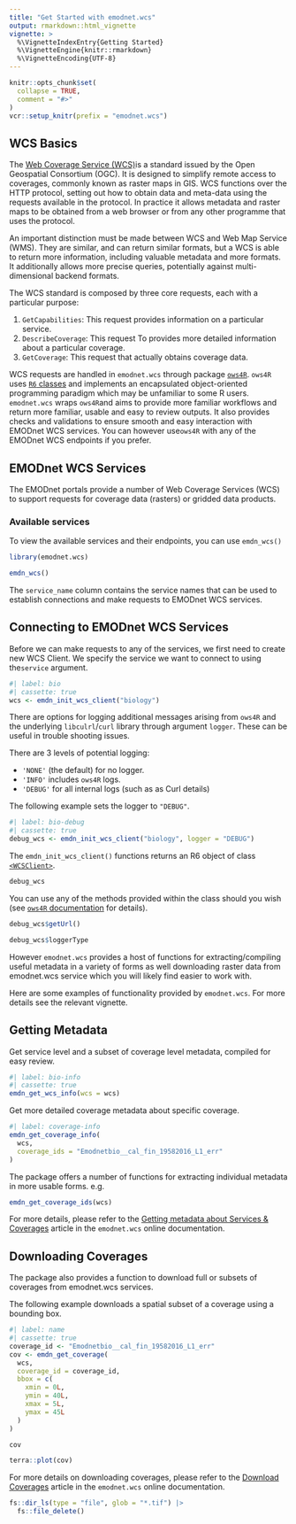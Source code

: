 ```yaml
---
title: "Get Started with emodnet.wcs"
output: rmarkdown::html_vignette
vignette: >
  %\VignetteIndexEntry{Getting Started}
  %\VignetteEngine{knitr::rmarkdown}
  %\VignetteEncoding{UTF-8}
---
```


```r
knitr::opts_chunk$set(
  collapse = TRUE,
  comment = "#>"
)
vcr::setup_knitr(prefix = "emodnet.wcs")
```

## WCS Basics

The [Web Coverage Service (WCS)](https://www.ogc.org/standards/wcs)is a standard issued by the Open Geospatial Consortium (OGC).
It is designed to simplify remote access to coverages, commonly known as raster maps in GIS.
WCS functions over the HTTP protocol, setting out how to obtain data and meta-data using the requests available in the protocol.
In practice it allows metadata and raster maps to be obtained from a web browser or from any other programme that uses the protocol.

An important distinction must be made between WCS and Web Map Service (WMS).
They are similar, and can return similar formats, but a WCS is able to return more information, including valuable metadata and more formats.
It additionally allows more precise queries, potentially against multi-dimensional backend formats.

The WCS standard is composed by three core requests, each with a particular purpose:

1. `GetCapabilities`: This request provides information on a particular service.
2. `DescribeCoverage`: This request To provides more detailed information about a particular coverage.
3. `GetCoverage`: This request that actually obtains coverage data.

WCS requests are handled in `emodnet.wcs` through package [`ows4R`](https://eblondel.github.io/ows4R/). 
`ows4R` uses [`R6` classes](https://r6.r-lib.org/articles/Introduction.html) and implements an encapsulated object-oriented programming paradigm which may be unfamiliar to some R users. `emodnet.wcs` wraps `ows4R`and aims to provide more familiar workflows and return more familiar, usable and easy to review outputs.
It also provides checks and validations to ensure smooth and easy interaction with EMODnet WCS services.
You can however use`ows4R` with any of the EMODnet WCS endpoints if you prefer.

## EMODnet WCS Services

The EMODnet portals provide a number of Web Coverage Services (WCS) to support requests for coverage data (rasters) or gridded data products.

### Available services

To view the available services and their endpoints, you can use `emdn_wcs()`

```r
library(emodnet.wcs)
```

```r
emdn_wcs()
```

The `service_name` column contains the service names that can be used to establish connections and make requests to EMODnet WCS services.

## Connecting to EMODnet WCS Services

Before we can make requests to any of the services, we first need to create new WCS Client.
We specify the service we want to connect to using the`service` argument.

```r
#| label: bio
#| cassette: true
wcs <- emdn_init_wcs_client("biology")
```

There are options for logging additional messages arising from `ows4R` and the underlying `libculrl`/`curl` library through argument `logger`.
These can be useful in trouble shooting issues.

There are 3 levels of potential logging:

- `'NONE'` (the default) for no logger.
- `'INFO'` includes `ows4R` logs.
- `'DEBUG'` for all internal logs (such as as Curl details)

The following example sets the logger to `"DEBUG"`.

```r
#| label: bio-debug
#| cassette: true
debug_wcs <- emdn_init_wcs_client("biology", logger = "DEBUG")
```

The `emdn_init_wcs_client()` functions returns an R6 object of class [`<WCSClient>`](https://eblondel.github.io/ows4R/reference/WCSClient.html).

```r
debug_wcs
```

You can use any of the methods provided within the class should you wish (see [`ows4R` documentation](https://eblondel.github.io/ows4R/articles/wcs.html) for details).

```r
debug_wcs$getUrl()

debug_wcs$loggerType
```


However `emodnet.wcs` provides a host of functions for extracting/compiling useful metadata in a variety of forms as well downloading raster data from emodnet.wcs service which you will likely find easier to work with.

Here are some examples of functionality provided by `emodnet.wcs`.
For more details see the relevant vignette.

## Getting Metadata

Get service level and a subset of coverage level metadata, compiled for easy review.

```r
#| label: bio-info
#| cassette: true
emdn_get_wcs_info(wcs = wcs)
```

Get more detailed coverage metadata about specific coverage.

```r
#| label: coverage-info
emdn_get_coverage_info(
  wcs,
  coverage_ids = "Emodnetbio__cal_fin_19582016_L1_err"
)
```

The package offers a number of functions for extracting individual metadata in more usable forms. e.g.

```r
emdn_get_coverage_ids(wcs)
```

For more details, please refer to the [Getting metadata about Services \& Coverages](https://emodnet.github.io/emodnet.wcs/articles/metadata.html) article in the `emodnet.wcs` online documentation.

## Downloading Coverages

The package also provides a function to download full or subsets of coverages from emodnet.wcs services.

The following example downloads a spatial subset of a coverage using a bounding box.

```r
#| label: name
#| cassette: true
coverage_id <- "Emodnetbio__cal_fin_19582016_L1_err"
cov <- emdn_get_coverage(
  wcs,
  coverage_id = coverage_id,
  bbox = c(
    xmin = 0L,
    ymin = 40L,
    xmax = 5L,
    ymax = 45L
  )
)

cov
```

```r
terra::plot(cov)
```

For more details on downloading coverages, please refer to the [Download Coverages](https://emodnet.github.io/emodnet.wcs/articles/coverages.html) article in the `emodnet.wcs` online documentation.

```r
fs::dir_ls(type = "file", glob = "*.tif") |>
  fs::file_delete()
```



